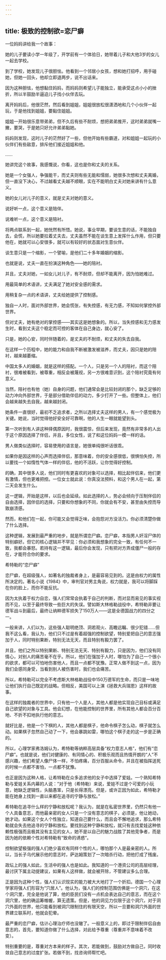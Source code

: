 ```yaml
---
---
---
```

title: 极致的控制欲=恋尸癖
---



一位妈妈讲给我一个故事：

她的儿子要读小学一年级了，开学前有一个体验日，她带着儿子和大他3岁的女儿一起去学校。

到了学校，她发现儿子很胆怯。他看到一个邻居小女孩，想和她打招呼，用手碰她，但她一回头，他却立即退两步，说不出话来。

因为这种胆怯，他想黏住妈妈，而妈妈则希望儿子能独立，能承受这点小小的挫折，所以半鼓励半逼迫儿子找小伙伴去玩。

离开妈妈后，他很茫然，然后看到姐姐，姐姐很放松很潇洒地和几个小伙伴一起玩，于是他找到姐姐，要黏住姐姐。

姐姐一开始很乐意带弟弟，但不久后有些不耐烦，想把弟弟推开，这时弟弟就嘴一撇，要哭，于是她只好允许弟弟黏她。

妈妈则发现，这时儿子的茫然好了一些，但他开始有些霸道，对和姐姐一起玩的小伙伴们有些敌意，排斥他们接近姐姐和他。

……

她讲完这个故事，我感慨说，你看，这也是你和丈夫的关系。

她是一个女强人，争强能干，而丈夫则有些无能和懦弱，她很多次想和丈夫离婚，但一直没下决心，不过越看丈夫越不顺眼，实在不能明白丈夫对她来讲有什么意义。

她的女儿对儿子的意义，就是丈夫对她的意义。

说好听一点，这个意义是陪伴。

说难听一点，这个意义是陪衬。

将两点联系到一起，她恍然有所悟。她说，事业早期，要谈生意的话，不能独自去，会慌，所以她要拉着丈夫去，丈夫虽然不能在谈生意上发挥什么作用，但只要他在，她就可以心安很多，就可以有较好的状态面对生意伙伴。

谈生意只是一个缩影，一个譬喻，是他们二十多年婚姻的缩影。

也就是说，丈夫一直在扮演这种角色——她的陪衬。

并且，丈夫对她，一如女儿对儿子，有不耐烦，但却不能离开，因为怕她难过。

用最简单的术语讲，丈夫满足了她对安全感的需求。

用稍复杂一点的术语讲，丈夫给她提供了控制感。

独自一人时，面对外部世界，她会慌张，有失控感，有无力感，不知如何掌控外部世界。

但对丈夫，她有绝对的掌控感——其实这是她想象的。所以，当失控感和无力感发生时，看到丈夫这个稳定而可控的客体在自己身边，就心安了。

只是，她的心安，同时伴随着的，是丈夫的不耐烦，和丈夫的失去自我。

在这样一个历程中，她的能力和自我不断被激发被滋养，而丈夫，因只是她的陪衬，越来越萎缩。

中国太多人的婚姻，就是这样的搭配。一个人，只是另一个人的陪衬，而这个陪衬，很难被看到，被尊重，相反会被蔑视，另一方很难意识到，这个陪衬究竟有何意义。

当然，陪衬也有他（她）自身的问题，他们通常会是比较封闭的那个，缺乏足够的动力冲向外部世界，于是部分借助伴侣的动力，多少打开了一些。但整体上，他们会越来越失去自我，越来越封闭。

她条件一直很好，最初不乏追求者，之所以选择丈夫这样的男人，有一个感觉极为关键。她说，当时觉得他好安全好可靠啊，他的人生一眼就能望到头。

第一次听到有人讲这种择偶原因时，我很震惊，但后来发现，竟然有非常多的人出于这个原因选择了伴侣，并且，多位女性，说了和这位妈妈一模一样的话。

男人做类似选择时，容易使用的语言是，她很单纯很听话很乖。

如果你是因这样的心声而选择伴侣，那意味着，你的安全感很低，很惧怕失控，所以要找一个如惰性气体一样的伴侣，他的不活跃，让你觉得好控制。

的确，其中很多人说，他们同时有更喜欢的对象可以选择，相比起伴侣来，他们更有激情，但也更难把控。一位女士就此说：你真没法预料，和这个男人在一起，第二天会发生什么。

这一逻辑，开始是这样，以后也会延续。如此选择的人，势必会倾向于压制伴侣的自由选择，因伴侣的选择，只要和你想象的不同，你就会有不安，甚至由失控而导致崩溃感。

然而，和他们在一起，你可能又会觉得乏味，会抱怨对方没活力。你必须清楚你做了什么选择。

这种逻辑，发展到最严重的地步，就是所谓恋尸癖。恋尸癖，本指男人奸淫尸体的特别癖好。但它的核心逻辑并不罕见：你必须和我想象的完全一致，有任何不一致，我都会暴怒。若持有这一逻辑，最后你会发现，只有把对方弄成僵尸一般的存在，才能符合你的要求。

希特勒的“恋尸癖”

恋尸癖，在超级强人，如著名的独裁者身上，是最容易见到的。这是由权力的属性所决定的。著名小说《1984》中，审判官对男主角说，权力就是，我可以将脚踩在你的脸上，而你不能反抗。

因为太执着于权力自恋，强人们常常会执着于自己的判断，而对显而易见的事实视而不见，以至于最终导致一些巨大的失误。譬如斯大林格勒战役中，希特勒非要让德军战斗到最后，最终让纳粹德军损失了150万人——这是全德国战力的四分之一。

一般来讲，人们以为，这些强人聪明绝顶、洞若观火、高瞻远瞩、很少犯错……但我不这么看，我认为，他们只不过是有着超强的控制欲望，特别爱把自己的意志强加于人，同时特别果断，特别无法无天，而且特别有毅力罢了。

并且，他们之所以特别果断、特别无法无天、特别有毅力，只是因为，他们没有同情心，对别人的痛苦毫不在乎。所以，他们在强加于人时，哪怕为了自己一个很小的欲求，都可以可怕地伤害他人，而且一点都不犹豫。正常人做不到这一点，因为我们会感同身受，当看到别人被伤害时，我们也会痛苦。

所以，希特勒可以完全不考虑斯大林格勒战役中150万德军的生命，而只是一味地让他们执行自己既定的战略。但相反，美国可以上演《拯救大兵瑞恩》这样的故事。

在这样的独裁者的世界中，只有他一个人是人，其他人都是他实现自己目标或满足自己欲望的对象与工具。他会幻想，在他能控制的世界里，所有其他人都会百分百地、不折不扣地执行他的意志。

就好比是，他是一个下棋的人，其他人都是棋子，他命令棋子怎么动，棋子就怎么动。如果棋子忽然自己动了一下，他会暴跳如雷，哪怕这个棋子走的这一步是正确的。

所以，心理学家弗洛姆认为，希特勒等纳粹高层具备“权力意志人格”，他们有“恋尸癖”。也就是说，他们对健康的、有同情心的、积极乐观而且热情开朗的“人”不感兴趣，他们希望人像尸体一样，不怕疼痛，百分百服从命令，并且在被指挥送死的时候一点都不害怕，一点都不犹豫。

也正是因为这种人格，让希特勒在众多追求他的女子中选择了爱娃。一个熟知希特勒与爱娃关系内幕的人说：“对于他（希特勒）来说，爱娃不过是个可爱的小玩意，她缺乏逻辑性，头脑愚笨，只是长得漂亮。但是，或许正因为如此，希特勒才能在她身上找到一直以来都在追寻的宁静与放松。”

希特勒在追寻什么样的宁静和放松呢？我认为，就是在私密世界里，仍然只有他一个人具备意志，而他最亲密的女人只是一个没有意志的棋子，必须是，他让她动，她才动。如果这个女人个性独立，知道自己要什么，而且会不懈地追求，那么希特勒就会失去他追寻的宁静和放松。要找到这种宁静和放松，就只有去找爱娃这种依赖性极强而且极其没有主见的女人，她不是以自己的魅力战胜了其他竞争者，而是因为她的依赖个性对希特勒有“致命的诱惑”。

控制欲望极强的强人们绝少喜欢有同样个性的人，哪怕那个人是最亲密的人。所以，当长子乌代展示他的意志时，萨达姆策划了一次暗杀行动，把他打成了残废。

政坛上的强人如此，生活中的强人也是如此。我知道的一个港资公司的高层经理，最讨厌下属主动提建议，如果有人这样做，就会被开除，不管建议多么合理。

正是因为这种个性，强人们认识现实的能力被大大地打了一个折扣。德国一个心理学家将强人们形容为“穴居人”。他认为，强人们的控制范围仿佛是一个洞穴，在这个洞穴里，完全是他说了算，他的臣民们没有一点机会表达自己的意志，而在这个洞穴里，他的确运筹帷幄，算无遗策。但是，他的洞见力仅限于这个洞穴，对于洞穴外面的世界，他只能看到被洞穴限制住的有限天空，所以一旦要和洞穴外面的世界建立联系时，他就会犯晕。

最严重的恋尸癖，估计心理治疗师也没辙了。一般意义上的，即过于限制伴侣自由意志的，首先，要知道你做了什么选择，对此给予尊重（尊重并不意味着不改变）。

特别重要的是，尊重对方本来的样子。其次，若能做到，鼓励对方做自己，同时收敛自己意志的过度扩张。若做不到，找咨询师帮忙吧。